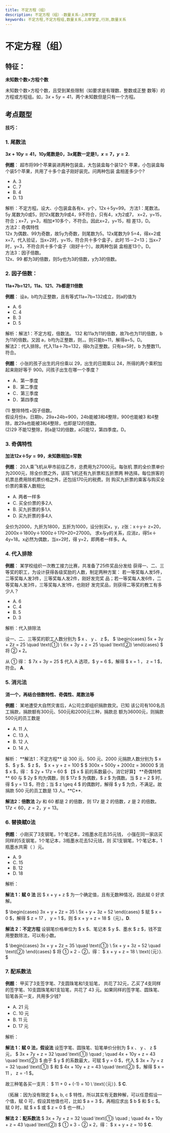 ```yaml
---
title: 不定方程（组）
description: 不定方程（组）-数量关系-上岸学堂
keywords: 不定方程,不定方程组,数量关系,上岸学堂,行测,数量关系
---
```






# 不定方程（组） 

## 特征：
**未知数个数>方程个数** 

未知数个数>方程个数，且受到某些限制（如要求是有理数、整数或正整
数等）的方程或方程组。如，$3x+5y=41$，两个未知数但是只有一个方程。

## 考点题型 


**技巧：**   

### 1. 尾数法
**$3x+10y=41$，$10y$尾数是$0$，$3x$尾数一定是$1$，$x=7$，$y=2$.** 

**例题**：
超市将99个苹果装进两种包装盒，大包装盒每个装12个
苹果，小包装盒每个装5个苹果，共用了十多个盒子刚好装完。问两种包装
盒相差多少个? 

- A. 3                  
- C. 7                  
- B. 4 
- D. 13

<BlurredAnswer>
解析：不定方程。设大、小包装盒各有x、y个，12x＋5y=99。 
方法1：尾数法。 <br/>
5y 尾数为0或5，则12x尾数为9或4，9不符合，只有4，x为2或7，
x=2，y=15，符合；x=7，y=3，相加≠10多个，不符合。因此x=2，y=15，相
差13，D。 <br/>
方法2：奇偶特性 <br/>
12x 为偶数、99为奇数，故5y为奇数，则尾数为5。12x尾数为9
5=4，得x=2或x=7。代入验证，当x=2时，y=15，符合共十多个盒子，此时
15－2=13；当x=7时，y=3，不符合共十多个盒子（刚好十个）。故两种包装
盒相差13个。D。 <br/>
方法3：因子倍数。 <br/>
12x、99 都为3的倍数，则5y也为3的倍数，y为3的倍数。 
</BlurredAnswer>

### 2. 因子倍数：
**11a+7b=121，11a、121、7b都是11倍数** 

**例题**：
设a，b均为正整数，且有等式11a+7b=132成立，则a的值为

- A. 6               
- C. 4                  
- B. 3 
- D. 5

<BlurredAnswer>
解析：解法1：不定方程，倍数法。 
132 和11a为11的倍数，故7b也为11的倍数，b为11的倍数。又因
a，b均为正整数，则，。则只能b=11，解得a=5。D。  <br/>
解法2：代入排除。代入11a＋7b=132，得b为正整数。只有a=5时，b
为整数11，符合。<br/>
</BlurredAnswer>

**例题**：
小张的孩子出生的月份乘以 29，出生的日期乘以 
24，所得的两个乘积加起来刚好等于 900。问孩子出生在哪一个季度？

- A．第一季度                 
- B．第二季度
- C．第三季度                 
- D．第四季度

<BlurredAnswer>
(1) 整除特性+因子倍数。 <br/>
假设月份a，日期b，29a+24b=900，24b能被3和4整除，900也能被3
和4整除，故29a也能被3和4整除，也即是12的倍数。 <br/>
(2)29 不能12整除，则a是12的倍数，a只能12，第四季度。D。
</BlurredAnswer>

### 3. 奇偶特性
**加法$12x＋5y=99$，未知数相加=常数** 

**例题**：
20人乘飞机从甲市前往乙市，总费用为27000元。每张机
票的全价票单价为2000元，除全价票之外，该班飞机还有九折票和五折票两
种选择。每位旅客的机票总费用除机票价格之外，还包括170元的税费。则
购买九折票的乘客与购买全价票的乘客人数相比

- A. 两者一样多                  
- C. 买全价票的多2人             
- B. 买九折票的多1人 
- D. 买九折票的多4人

<BlurredAnswer>
全价为2000，九折为1800，五折为1000，设分别买x，y，z张：x＋y＋
z=20，2000x＋1800y＋1000z＋170×20=27000。 
求x与y的关系，应消z，得5x＋4y=18。x必然为偶数，当x=2时，得
y=2，即两者一样多。A。
</BlurredAnswer>

### 4. 代入排除

**例题**：
某学校组织一次教工接力比赛，共准备了25件奖品分发给
获得一、二、三等奖的职工，为设计获得各级奖励的人数，制定两种方案：
若一等奖每人发5件，二等奖每人发3件，三等奖每人发2件，刚好发完奖
品；若一等奖每人发6件，二等奖每人发3件，三等奖每人发1件，也刚好
发完奖品，则获得二等奖的教工有多少人？ 

- A. 6                 
- C. 4                 
- B. 5 
- D. 3 

<BlurredAnswer>
解析：代入排除法

设一、二、三等奖的职工人数分别为 $ x $、$ y $、$ z $，
$
\begin{cases}
5x + 3y + 2z = 25 \quad \text{①} \\
6x + 3y + z = 25 \quad \text{②}
\end{cases}
$
将 $\text{②} \times 2$。

从 ① 得：
$
7x + 3y = 25
$
代入 A 选项，$ y = 6 $，解得 $ x = 1 $，$ z = 1 $，符合。 **A**.
</BlurredAnswer>

### 5. 消元法
**消一个，再结合倍数特性、奇偶性、尾数法等**

**例题**：
某地遭受大自然灾害后，A公司立即组织捐款救灾。已知
该公司有100名员工捐款，捐款额有300元、500元和2000元三种，捐款总
额为36000元，则捐款500元的员工数是

- A. 11 人                
- C. 13 人                
- B. 12 人 
- D. 14 人 


<BlurredAnswer>
解析：
**解法1：不定方程**
设 300 元、500 元、2000 元捐款人数分别为 $ x $、$ y $、$ z $，
$
x + y + z = 100
$
$
300x + 500y + 2000z = 36000
$
消 $ x $，得：
$
2y + 17z = 60
$
【$ x $ 前的系数最小，消它好算】
**奇偶特性**
60 与 $ 2y $ 均为偶数，则 $ 17z $ 为偶数，$ z $ 为偶数。当 $ z = 2 $ 时，得 $ y = 13 $，符合；当 $ z \geq 4 $ 的偶数时，解得 $ y $ 为负，不满足。故捐款 500 元的员工数是 13 人。**C**.

**解法2：倍数法**
$2y$ 和 $60$ 都是 $2$ 的倍数，则 $17z$ 是 $2$ 的倍数，$z$ 是 $2$ 的倍数。$17z < 60$，$z = 2$，$y = 13$。
</BlurredAnswer>


### 6. 替换赋0法

**例题**：
小刚买了3支钢笔，1个笔记本，2瓶墨水花去35元钱，
小强在同一家店买同样的5支钢笔，1个笔记本，3瓶墨水花去52元钱，则
买1支钢笔，1个笔记本，1瓶墨水共需（ ）元。

- A. 9                  
- C. 15                 
- B. 12 
- D. 18 

<BlurredAnswer>
解析：

**解法 1：赋 0 法**
因 $ x + y + z $ 为一个确定值，且有无数种情况，因此赋 0 好求解。

$
\begin{cases}
3x + y + 2z = 35 \\
5x + y + 3z = 52
\end{cases}
$
赋 $ x = 0 $，解得 $ z = 17 $，$ y = 1 $，则 $ x + y + z = 18 $（元）。**D**.

**解法 2：不定方程**
设钢笔价格单位为 $ x $、笔记本 $ y $、墨水 $ z $，钱不宜用整数除法，可以有小数。

$
\begin{cases}
3x + y + 2z = 35 \quad \text{①} \\
5x + y + 3z = 52 \quad \text{②}
\end{cases}
$
将 $\text{①} \times 2 - \text{②}$，得：
$
x + y + z = 18 \ \text{（元）}.
$
</BlurredAnswer>

### 7. 配系数法 

**例题**：
甲买了3支签字笔、7支圆珠笔和1支铅笔，
共花了32元，乙买了4支同样的签字笔、10支圆珠笔和1支铅笔，共花了
43 元。如果同样的签字笔、圆珠笔、铅笔各买一支，共用多少钱?

- A. 21 元                
- C. 10 元                
- B. 11 元 
- D. 17 元

<BlurredAnswer>
解析：

**解法 1：赋 0 法，假设法**
设签字笔、圆珠笔、铅笔单价分别为 $ x $、$ y $、$ z $ 元，
$
3x + 7y + z = 32 \quad \text{①} \quad ; \quad 4x + 10y + z = 43 \quad \text{②}
$
由于 $ y $ 的系数最大，可赋 $ y = 0 $，代入 $ 3x + 7y + z = 32 \quad \text{①} $ 和 $ 4x + 10y + z = 43 \quad \text{②} $，解得 $ x = 11 $，$ z = -1 $。

故三种笔各买一支共：
$
11 + 0 + (-1) = 10 \ \text{（元）}.
$
**C**.

（拓展：因为没有限定 $ a, b, c $ 特性，所以其实有无数种解，可以任意假设一个值，赋 0 可，假设其他值也可，比如 $ a = 3 $，再相应求出 $ b $ 和 $ c $。赋 0 时，赋 $ x $ 或 $ z = 0 $ 也一样。）

**解法 2：配系数法**
$
3x + 7y + z = 32 \quad \text{①} \quad ; \quad 4x + 10y + z = 43 \quad \text{②}
$
$\text{①} \times 3 - \text{②} \times 2$，得：
$
x + y + z = 10
$
**C**.
</BlurredAnswer>

